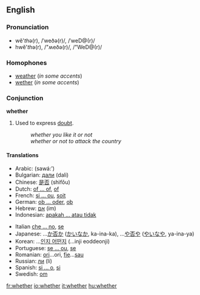 ==English==

{{rank|during|several|either|338|whether|city|held|help}}

===Pronunciation===
*wĕ'<i>th</i>ə(r), /ˈweðə(r)/, /ˈweD@(r)/
*hwĕ'<i>th</i>ə(r), /"ʍeðə(r)/, /"WeD@(r)/

===Homophones===
*[[weather]] (''in some accents'')
*[[wether]] (''in some accents'')

===Conjunction===
'''whether'''
# Used to express [[doubt]].
#:''whether you like it or not''
#:''whether or not to attack the country''

====Translations====
{{top}}
*Arabic: {{ARchar|[[سواء]]}} (sawá:’)
*Bulgarian: [[дали]] (dali)
*Chinese: [[是否]] (shìfǒu)
*Dutch: [[of ... of]], [[of#Dutch|of]]
*French: [[si ... ou]], [[soit]]
*German: [[ob ... oder]], [[ob]]
*Hebrew: [[אם]] (im)
*Indonesian: [[apakah ... atau tidak]]
{{mid}}
*Italian [[che ... no]], [[se#Italian|se]]
*Japanese: ...[[か否か]] ([[かいなか]], ka-ina-ka), ...[[や否や]] ([[やいなや]], ya-ina-ya)
*Korean: ...[[인지 어떤지]] (...inji eoddeonji)
*Portuguese: [[se ... ou]], [[se#Portuguese|se]]
*Romanian: [[ori]]...ori, [[fie]]...[[sau]]
*Russian: [[ли]] (li)
*Spanish: [[si ... o]], [[si#Spanish|si]]
*Swedish: [[om]]
{{bottom}}

[[fr:whether]]
[[io:whether]]
[[it:whether]]
[[hu:whether]]